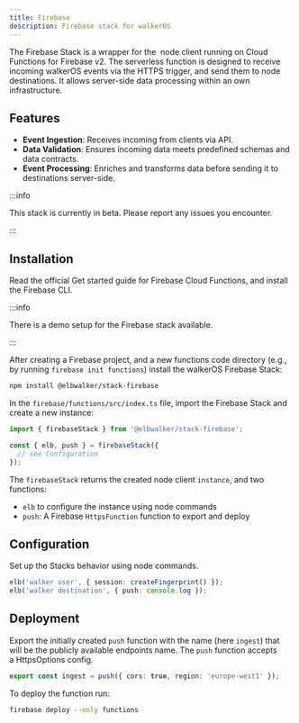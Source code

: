 ```yaml
---
title: Firebase
description: Firebase stack for walkerOS
---
```



<PackageLink
  github="packages/stacks/firebase"
  npm="@elbwalker/stack-firebase"
/>

The Firebase Stack is a wrapper for the
&nbsp;<Link to="/docs/clients/node/">node client</Link> running
on&nbsp;<Link to="https://firebase.google.com/docs/functions">Cloud Functions
for Firebase v2</Link>. The serverless function is designed to receive
incoming&nbsp;<Link to="/docs/walkeros/event-model">walkerOS events</Link> via
the&nbsp;<Link to="https://firebase.google.com/docs/functions/http-events?gen=2nd">HTTPS
trigger</Link>, and send them to&nbsp;<Link to="/docs/destinations/node/">node
destinations</Link>. It allows server-side data processing within an own
infrastructure.

## Features

- **Event Ingestion**: Receives incoming from clients via API.
- **Data Validation**: Ensures incoming data meets predefined schemas and data
  contracts.
- **Event Processing**: Enriches and transforms data before sending it to
  destinations server-side.

:::info

This stack is currently in beta. Please report any issues you encounter.

:::

## Installation

Read the
official&nbsp;<Link to="https://firebase.google.com/docs/functions/get-started?gen=2nd">Get
started</Link> guide for Firebase Cloud Functions, and install
the&nbsp;<Link to="https://firebase.google.com/docs/cli#setup_update_cli">Firebase
CLI</Link>.

:::info

There is
a&nbsp;<Link to="https://github.com/elbwalker/walkerOS/tree/main/apps/demos/stacks/firebase">demo
setup</Link> for the Firebase stack available.

:::

After creating a Firebase project, and a
new&nbsp;<Link to="https://firebase.google.com/docs/functions/typescript">functions
code</Link> directory (e.g., by running `firebase init functions`) install the
walkerOS Firebase Stack:

```bash
npm install @elbwalker/stack-firebase
```

In the `firebase/functions/src/index.ts` file, import the Firebase Stack and
create a new instance:

```ts
import { firebaseStack } from '@elbwalker/stack-firebase';

const { elb, push } = firebaseStack({
  // see Configuration
});
```

The `firebaseStack` returns the created node client `instance`, and two
functions:

- `elb` to configure the instance
  using&nbsp;<Link to="/docs/clients/node/commands">node commands</Link>
- `push`: A Firebase `HttpsFunction` function to export and deploy

## Configuration

Set up the Stacks behavior using <Link to="/docs/clients/node/commands">node
commands</Link>.

```ts
elb('walker user', { session: createFingerprint() });
elb('walker destination', { push: console.log });
```

## Deployment

Export the initially created `push` function with the name (here `ingest`) that
will be the publicly available endpoints name. The `push` function accepts
a&nbsp;<Link to="https://firebase.google.com/docs/reference/functions/2nd-gen/node/firebase-functions.https.httpsoptions">HttpsOptions</Link>
config.

```ts
export const ingest = push({ cors: true, region: 'europe-west1' });
```

To deploy the function run:

```bash
firebase deploy --only functions
```
